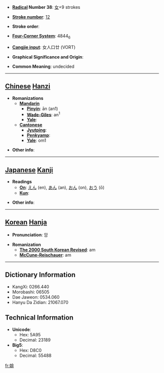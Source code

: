 * '''[[Wiktionary:Chinese radical index| Radical]] Number 38''': [[Wiktionary:Chinese radical index 女|女]]+9 strokes

* '''[[Wiktionary:Chinese total strokes index|Stroke number]]''': [[Wiktionary:Chinese total strokes index 12|12]]

* '''Stroke order''': 

* '''[[Wiktionary:Chinese four corner index|Four-Corner System]]''': 4844<sub>6</sub>

* '''[[Wiktionary:Chinese Cangjie index|Cangjie input]]''': 女人口廿 (VORT)

* '''Graphical Significance and Origin''': 

* '''Common Meaning''': undecided

----

== [[Chinese]] [[Hanzi]] ==

* '''Romanizations'''
** '''[[Mandarin]]'''
*** '''[[Pinyin]]''': ān (an1)
*** '''[[Wade-Giles]]''': an<sup>1</sup>
*** '''[[Yale]]''': 
** '''[[Cantonese]]'''
*** '''[[Jyutping]]''':
*** '''[[Penkyamp]]''': 
*** '''[[Yale]]''': om1

* '''Other info''': 

----

== [[Japanese]] [[Kanji]] ==

* '''Readings'''
** '''[[On]]''': [[えん]] (en), [[あん]] (an), [[おん]] (on), [[おう]] (ō)
** '''[[Kun]]''': 

* '''Other info''':  

----

== [[Korean]] [[Hanja]] ==

* '''Pronunciation''': 암

* '''Romanization'''
** '''[[The 2000 South Korean Revised Romanization|The 2000 South Korean Revised]]''': am
** '''[[McCune-Reischauer]]''': am

----

== Dictionary Information ==

* KangXi: 0266.440
* Morobashi: 06505
* Dae Jaweon: 0534.060
* Hanyu Da Zidian: 21067.070

== Technical Information ==

* '''Unicode''':
** Hex: 5A95
** Decimal: 23189
* '''Big5''':
** Hex: D8C0
** Decimal: 55488

[[fr:媕]]